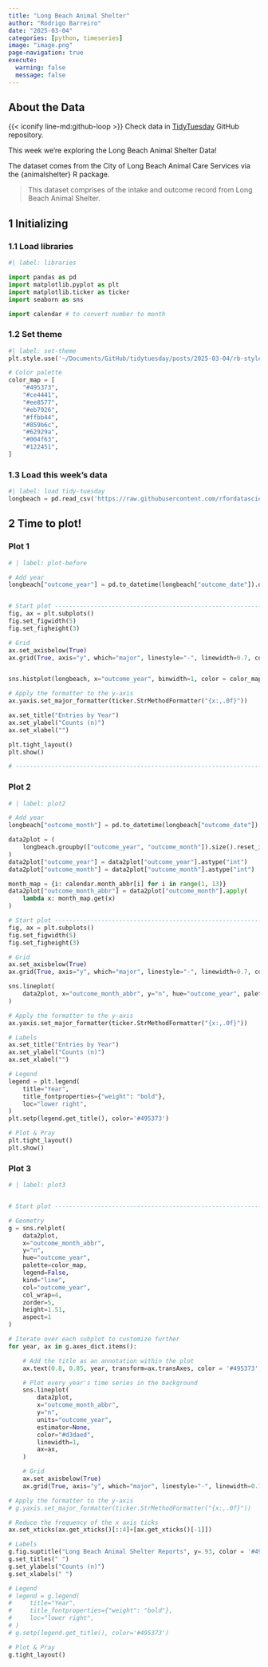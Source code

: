 ```yaml
---
title: "Long Beach Animal Shelter"
author: "Rodrigo Barreiro"
date: "2025-03-04"
categories: [python, timeseries]
image: "image.png"
page-navigation: true
execute: 
  warning: false
  message: false
---
```


## About the Data

::: callout-note
{{< iconify line-md:github-loop >}} Check data in [TidyTuesday](https://github.com/rfordatascience/tidytuesday/blob/main/data/2025/2025-03-04/readme.md) GitHub repository.
:::

This week we're exploring the Long Beach Animal Shelter Data!

The dataset comes from the City of Long Beach Animal Care Services via the {animalshelter} R package.

> This dataset comprises of the intake and outcome record from Long Beach Animal Shelter.

## 1 Initializing

### 1.1 Load libraries

```python
#| label: libraries

import pandas as pd
import matplotlib.pyplot as plt
import matplotlib.ticker as ticker
import seaborn as sns

import calendar # to convert number to month
```

### 1.2 Set theme

```python
#| label: set-theme
plt.style.use('~/Documents/GitHub/tidytuesday/posts/2025-03-04/rb-style.mplstyle')

# Color palette
color_map = [
    "#495373",
    "#ce4441",
    "#ee8577",
    "#eb7926",
    "#ffbb44",
    "#859b6c",
    "#62929a",
    "#004f63",
    "#122451",
]
```

### 1.3 Load this week's data

```python
#| label: load tidy-tuesday
longbeach = pd.read_csv('https://raw.githubusercontent.com/rfordatascience/tidytuesday/main/data/2025/2025-03-04/longbeach.csv')
```

## 2 Time to plot!

### Plot 1

```python
# | label: plot-before

# Add year
longbeach["outcome_year"] = pd.to_datetime(longbeach["outcome_date"]).dt.year


# Start plot ----------------------------------------------------------------------------
fig, ax = plt.subplots()
fig.set_figwidth(5)
fig.set_figheight(3)

# Grid
ax.set_axisbelow(True)
ax.grid(True, axis="y", which="major", linestyle="-", linewidth=0.7, color="#d3daed")


sns.histplot(longbeach, x="outcome_year", binwidth=1, color = color_map[0],element="step")

# Apply the formatter to the y-axis
ax.yaxis.set_major_formatter(ticker.StrMethodFormatter("{x:,.0f}"))

ax.set_title("Entries by Year")
ax.set_ylabel("Counts (n)")
ax.set_xlabel("")

plt.tight_layout()
plt.show()

# ---------------------------------------------------------------------------------------
```

### Plot 2
```python
# | label: plot2

# Add year
longbeach["outcome_month"] = pd.to_datetime(longbeach["outcome_date"]).dt.month

data2plot = (
    longbeach.groupby(["outcome_year", "outcome_month"]).size().reset_index(name="n")
)
data2plot["outcome_year"] = data2plot["outcome_year"].astype("int")
data2plot["outcome_month"] = data2plot["outcome_month"].astype("int")

month_map = {i: calendar.month_abbr[i] for i in range(1, 13)}
data2plot["outcome_month_abbr"] = data2plot["outcome_month"].apply(
    lambda x: month_map.get(x)
)

# Start plot ----------------------------------------------------------------------------
fig, ax = plt.subplots()
fig.set_figwidth(5)
fig.set_figheight(3)

# Grid
ax.set_axisbelow(True)
ax.grid(True, axis="y", which="major", linestyle="-", linewidth=0.7, color="#d3daed")

sns.lineplot(
    data2plot, x="outcome_month_abbr", y="n", hue="outcome_year", palette=color_map
)

# Apply the formatter to the y-axis
ax.yaxis.set_major_formatter(ticker.StrMethodFormatter("{x:,.0f}"))

# Labels
ax.set_title("Entries by Year")
ax.set_ylabel("Counts (n)")
ax.set_xlabel("")

# Legend
legend = plt.legend(
    title="Year",
    title_fontproperties={"weight": "bold"},
    loc="lower right",
)
plt.setp(legend.get_title(), color='#495373')

# Plot & Pray
plt.tight_layout()
plt.show()

```


### Plot 3
```python
# | label: plot3


# Start plot ----------------------------------------------------------------------------

# Geometry
g = sns.relplot(
    data2plot,
    x="outcome_month_abbr",
    y="n",
    hue="outcome_year",
    palette=color_map,
    legend=False,
    kind="line",
    col="outcome_year",
    col_wrap=4,
    zorder=5,
    height=1.51,
    aspect=1 
)

# Iterate over each subplot to customize further
for year, ax in g.axes_dict.items():

    # Add the title as an annotation within the plot
    ax.text(0.8, 0.85, year, transform=ax.transAxes, color = '#495373', fontsize = 8)

    # Plot every year's time series in the background
    sns.lineplot(
        data2plot,
        x="outcome_month_abbr",
        y="n",
        units="outcome_year",
        estimator=None,
        color="#d3daed",
        linewidth=1,
        ax=ax,
    )

    # Grid
    ax.set_axisbelow(True)
    ax.grid(True, axis="y", which="major", linestyle="-", linewidth=0.7, color="#d3daed")

# Apply the formatter to the y-axis
# g.yaxis.set_major_formatter(ticker.StrMethodFormatter("{x:,.0f}"))

# Reduce the frequency of the x axis ticks
ax.set_xticks(ax.get_xticks()[::4]+[ax.get_xticks()[-1]])

# Labels
g.fig.suptitle("Long Beach Animal Shelter Reports", y=.93, color = '#495373', weight = 'bold') 
g.set_titles(" ")
g.set_ylabels("Counts (n)")
g.set_xlabels(" ")

# Legend
# legend = g.legend(
#     title="Year",
#     title_fontproperties={"weight": "bold"},
#     loc="lower right",
# )
# g.setp(legend.get_title(), color='#495373')

# Plot & Pray
g.tight_layout()

```
